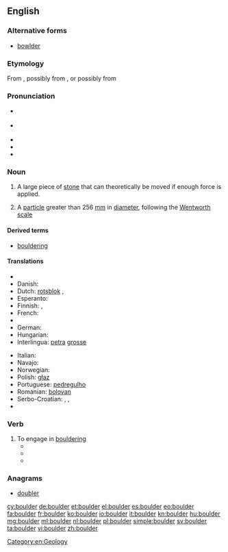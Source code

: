 ==English==

===Alternative forms===
* [[bowlder]] {{qualifier|dated}}

===Etymology===
From {{etyl|enm|en}} {{term|bulder||lang=enm}}, possibly from {{etyl|sv|-}} {{term|bullersten||lang=sv|noisy stone}}, or possibly from {{etyl|nl}} {{term|bolder||lang=nl}}

===Pronunciation===
* {{a|UK}} {{IPA|/ˈbəʊl.də(ɹ)/}}
* {{a|US}} {{IPA|/ˈboʊldəɹ/}}
* {{audio|en-us-boulder.ogg|Audio (US)}}
* {{rhymes|əʊldə(r)}}
* {{homophones|bolder}}

===Noun===
{{en-noun}}

# A large piece of [[stone]] that can theoretically be moved if enough force is applied.
# {{geology}} A [[particle]] greater than 256 [[mm]] in [[diameter]], following the [[Wentworth scale]]

====Derived terms====
* [[bouldering]]

====Translations====
{{trans-top|a large piece of stone that can theoretically be moved if enough force is applied}}
* {{trreq|Bulgarian}}
* Danish: {{t|da|kampesten}}
* Dutch: [[rotsblok]] {{n}},  {{t-|nl|kei}}
* Esperanto: {{t-|eo|ŝtonego|xs=Esperanto}}
* Finnish: {{t+|fi|lohkare}}, {{t-|fi|järkäle}}
* French: {{t+|fr|rocher|m}}
* {{trreq|Georgian}}
* German: {{t|de|Felsbrocken|m}}
* Hungarian: {{t+|hu|szikla}}
* Interlingua: [[petra]] [[grosse]]
{{trans-mid}}
* Italian: {{t|it|macigno|m}}
* Navajo: {{tø|nv|tsétsoh}}
* Norwegian: {{t-|no|kampestein|m}}
* Polish: [[głaz]] {{m}}
* Portuguese: [[pedregulho]] {{m}}
* Romanian: [[bolovan]] {{m}}
* Serbo-Croatian: {{t|sh|stijena|xs=Serbo-Croatian}},  {{t|sh|stena|xs=Serbo-Croatian}},  {{t|sh|oblutak|xs=Serbo-Croatian}}
* {{trreq|Turkish}}
{{trans-bottom}}

===Verb===
{{en-verb}}

# To engage in [[bouldering]]
#* {{quote-news|title=The ties that bind ..., ... and prevent falls have become family unifier in rock climbing|work=Salt Lake Tribune|date=November 18|year=2005|passage=He '''bouldered''' a route in the same area with ease. Mitchell, 11, was hanging with the older kids in an area where bouldering nearly upside down seemed to be....}}
#* {{quote-news|title=The steep learning curve|work=telegraph.co.uk|author=Tony Durrant|date=July 18|year=2006|passage=As the week unfolded, we were taught about the equipment we needed, how to tie a rope and what to wear. We learnt to balance on our feet rather than cling on with our arms and to trust our rock shoes, the moulded rubber slippers that can grip the smoothest of surfaces. We abseiled, '''bouldered''' and belayed.}}
#* {{quote-news|title=Homes blend eco-friendliness, unique design|work=Sierra Sun|date=February 15|year=2007|passage=Built around a massive egg-shaped granite boulder, the home of Darrow and ... “ There's even old climbing hardware in it because people '''bouldered''' on it for years.}}

===Anagrams===
* [[doubler#English|doubler]]

[[Category:en:Geology]]

[[cy:boulder]]
[[de:boulder]]
[[et:boulder]]
[[el:boulder]]
[[es:boulder]]
[[eo:boulder]]
[[fa:boulder]]
[[fr:boulder]]
[[ko:boulder]]
[[io:boulder]]
[[it:boulder]]
[[kn:boulder]]
[[hu:boulder]]
[[mg:boulder]]
[[ml:boulder]]
[[nl:boulder]]
[[pl:boulder]]
[[simple:boulder]]
[[sv:boulder]]
[[ta:boulder]]
[[vi:boulder]]
[[zh:boulder]]